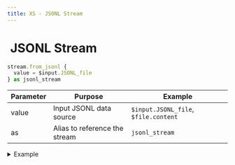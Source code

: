 ```yaml
---
title: XS - JSONL Stream
---
```


# <img src="../assets/docuBadge (11).png" alt="" data-size="line" /> JSONL Stream <a href="#xs-jsonlstream" id="xs-jsonlstream"></a>

```javascript
stream.from_jsonl {
  value = $input.JSONL_file
} as jsonl_stream
```

| Parameter | Purpose                       | Example                              |
| --------- | ----------------------------- | ------------------------------------ |
| value     | Input JSONL data source       | `$input.JSONL_file`, `$file.content` |
| as        | Alias to reference the stream | `jsonl_stream`                       |

<details>

<summary>Example</summary>

```javascript
stream.from_jsonl {
  value = $input.log_entries
} as logs_stream
```

* Creates a stream from JSON Lines formatted data
* Each line must be a valid JSON object
* Assigns stream to an alias for later reference
* Useful for processing large datasets line by line

</details>
